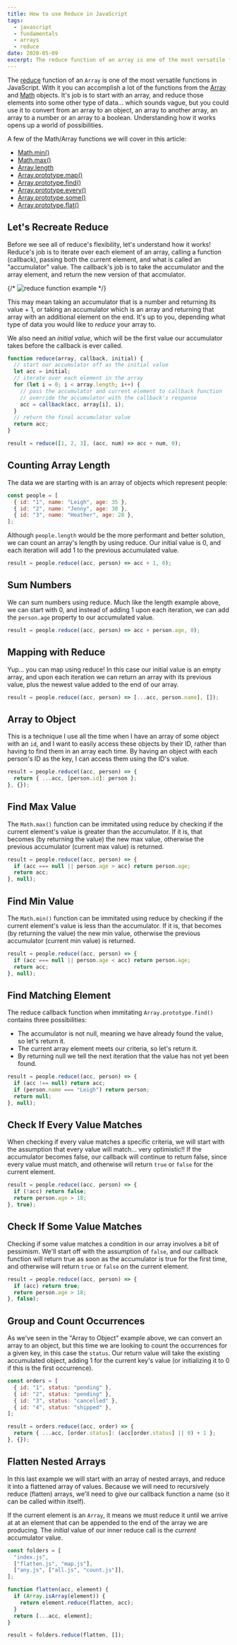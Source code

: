 ```yaml
---
title: How to use Reduce in JavaScript
tags:
  - javascript
  - fundamentals
  - arrays
  - reduce
date: 2020-05-09
excerpt: The reduce function of an array is one of the most versatile functions in JavaScript. With it you can accomplish a lot of the functions from array and math objects.
---
```


The [reduce](https://developer.mozilla.org/en-US/docs/Web/JavaScript/Reference/Global_Objects/Array/reduce) function of an `Array` is one of the most versatile functions in JavaScript. With it you can accomplish a lot of the functions from the [Array](https://developer.mozilla.org/en-US/docs/Web/JavaScript/Reference/Global_Objects/Array) and [Math](https://developer.mozilla.org/en-US/docs/Web/JavaScript/Reference/Global_Objects/Math) objects. It's job is to start with an array, and reduce those elements into some other type of data... which sounds vague, but you could use it to convert from an array to an object, an array to another array, an array to a number or an array to a boolean. Understanding how it works opens up a world of possibilities.

<YouTube id="NiLUGy1Mh4U" />

A few of the Math/Array functions we will cover in this article:

- [Math.min()](https://developer.mozilla.org/en-US/docs/Web/JavaScript/Reference/Global_Objects/Math/min)
- [Math.max()](https://developer.mozilla.org/en-US/docs/Web/JavaScript/Reference/Global_Objects/Math/max)
- [Array.length](https://developer.mozilla.org/en-US/docs/Web/JavaScript/Reference/Global_Objects/Array/length)
- [Array.prototype.map()](https://developer.mozilla.org/en-US/docs/Web/JavaScript/Reference/Global_Objects/Array/map)
- [Array.prototype.find()](https://developer.mozilla.org/en-US/docs/Web/JavaScript/Reference/Global_Objects/Array/find)
- [Array.prototype.every()](https://developer.mozilla.org/en-US/docs/Web/JavaScript/Reference/Global_Objects/Array/every)
- [Array.prototype.some()](https://developer.mozilla.org/en-US/docs/Web/JavaScript/Reference/Global_Objects/Array/some)
- [Array.prototype.flat()](https://developer.mozilla.org/en-US/docs/Web/JavaScript/Reference/Global_Objects/Array/flat)

## Let's Recreate Reduce

Before we see all of reduce's flexibility, let's understand how it works! Reduce's job is to iterate over each element of an array, calling a function (callback), passing both the current element, and what is called an "accumulator" value. The callback's job is to take the accumulator and the array element, and return the new version of that accmulator.

{/* <Image src="/images/reduce.jpg" width={1703} height={980} alt="reduce function example" /> */}

This may mean taking an accumulator that is a number and returning its value + 1, or taking an accumulator which is an array and returning that array with an additional element on the end. It's up to you, depending what type of data you would like to _reduce_ your array to.

We also need an _initial value_, which will be the first value our accumulator takes before the callback is ever called.

```js
function reduce(array, callback, initial) {
  // start our accumulator off as the initial value
  let acc = initial;
  // iterate over each element in the array
  for (let i = 0; i < array.length; i++) {
    // pass the accumulator and current element to callback function
    // override the accumulator with the callback's response
    acc = callback(acc, array[i], i);
  }
  // return the final accumulator value
  return acc;
}

result = reduce([1, 2, 3], (acc, num) => acc + num, 0);
```

## Counting Array Length

The data we are starting with is an array of objects which represent people:

```js
const people = [
  { id: "1", name: "Leigh", age: 35 },
  { id: "2", name: "Jenny", age: 30 },
  { id: "3", name: "Heather", age: 28 },
];
```

Although `people.length` would be the more performant and better solution, we can count an array's length by using reduce. Our initial value is 0, and each iteration will add 1 to the previous accumulated value.

```js
result = people.reduce((acc, person) => acc + 1, 0);
```

## Sum Numbers

We can sum numbers using reduce. Much like the length example above, we can start with 0, and instead of adding 1 upon each iteration, we can add the `person.age` property to our accumulated value.

```js
result = people.reduce((acc, person) => acc + person.age, 0);
```

## Mapping with Reduce

Yup... you can map using reduce! In this case our initial value is an empty array, and upon each iteration we can return an array with its previous value, plus the newest value added to the end of our array.

```js
result = people.reduce((acc, person) => [...acc, person.name], []);
```

## Array to Object

This is a technique I use all the time when I have an array of some object with an `id`, and I want to easily access these objects by their ID, rather than having to find them in an array each time. By having an object with each person's ID as the key, I can access them using the ID's value.

```js
result = people.reduce((acc, person) => {
  return { ...acc, [person.id]: person };
}, {});
```

## Find Max Value

The `Math.max()` function can be immitated using reduce by checking if the current element's value is greater than the accumulator. If it is, that becomes (by returning the value) the new max value, otherwise the previous accumulator (current max value) is returned.

```js
result = people.reduce((acc, person) => {
  if (acc === null || person.age > acc) return person.age;
  return acc;
}, null);
```

## Find Min Value

The `Math.min()` function can be immitated using reduce by checking if the current element's value is less than the accumulator. If it is, that becomes (by returning the value) the new min value, otherwise the previous accumulator (current min value) is returned.

```js
result = people.reduce((acc, person) => {
  if (acc === null || person.age < acc) return person.age;
  return acc;
}, null);
```

## Find Matching Element

The reduce callback function when immitating `Array.prototype.find()` contains three possibilities:

- The accumulator is not null, meaning we have already found the value, so let's return it.
- The current array element meets our criteria, so let's return it.
- By returning null we tell the next iteration that the value has not yet been found.

```js
result = people.reduce((acc, person) => {
  if (acc !== null) return acc;
  if (person.name === "Leigh") return person;
  return null;
}, null);
```

## Check If Every Value Matches

When checking if every value matches a specific criteria, we will start with the assumption that every value will match... very optimistic!! If the accumulator becomes false, our callback will continue to return false, since every value must match, and otherwise will return `true` or `false` for the current element.

```js
result = people.reduce((acc, person) => {
  if (!acc) return false;
  return person.age > 18;
}, true);
```

## Check If Some Value Matches

Checking if some value matches a condition in our array involves a bit of pessimism. We'll start off with the assumption of `false`, and our callback function will return true as soon as the accumulator is true for the first time, and otherwise will return `true` or `false` on the current element.

```js
result = people.reduce((acc, person) => {
  if (acc) return true;
  return person.age > 18;
}, false);
```

## Group and Count Occurrences

As we've seen in the "Array to Object" example above, we can convert an array to an object, but this time we are looking to count the occurrences for a given key, in this case the `status`. Our return value will take the existing accumulated object, adding 1 for the current key's value (or initializing it to 0 if this is the first occurrence).

```js
const orders = [
  { id: "1", status: "pending" },
  { id: "2", status: "pending" },
  { id: "3", status: "cancelled" },
  { id: "4", status: "shipped" },
];

result = orders.reduce((acc, order) => {
  return { ...acc, [order.status]: (acc[order.status] || 0) + 1 };
}, {});
```

## Flatten Nested Arrays

In this last example we will start with an array of nested arrays, and reduce it into a flattened array of values. Because we will need to recursively reduce (flatten) arrays, we'll need to give our callback function a name (so it can be called within itself).

If the current element is an `Array`, it means we must reduce it until we arrive at at an element that can be appended to the end of the array we are producing. The _initial_ value of our inner reduce call is the _current_ accumulator value.

```js
const folders = [
  "index.js",
  ["flatten.js", "map.js"],
  ["any.js", ["all.js", "count.js"]],
];

function flatten(acc, element) {
  if (Array.isArray(element)) {
    return element.reduce(flatten, acc);
  }
  return [...acc, element];
}

result = folders.reduce(flatten, []);
```